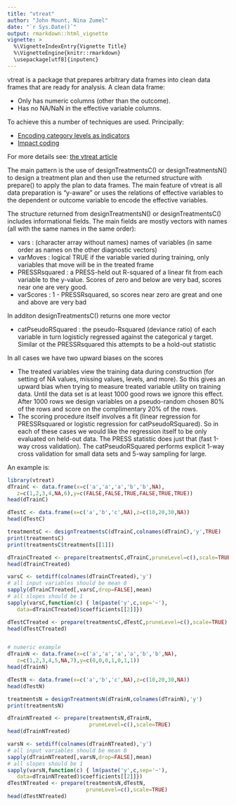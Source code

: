 ```yaml
---
title: "vtreat"
author: "John Mount, Nina Zumel"
date: "`r Sys.Date()`"
output: rmarkdown::html_vignette
vignette: >
  %\VignetteIndexEntry{Vignette Title}
  %\VignetteEngine{knitr::rmarkdown}
  \usepackage[utf8]{inputenc}
---
```


vtreat is a package that prepares arbitrary data frames into
clean data frames that are ready for analysis.  A clean data
frame:

- Only has numeric columns (other than the outcome).
- Has no NA/NaN in the effective variable columns.

To achieve this a number of techniques are used.  Principally:

- [Encoding category levels as indicators](http://www.win-vector.com/blog/2014/12/a-comment-on-preparing-data-for-classifiers/)
- [Impact coding](http://www.win-vector.com/blog/2012/07/modeling-trick-impact-coding-of-categorical-variables-with-many-levels/)

For more details see: [the vtreat article](http://www.win-vector.com/blog/2014/08/vtreat-designing-a-package-for-variable-treatment/)

The main pattern is the use of designTreatmentsC() or designTreatmentsN() to design a treatment plan and then use the returned structure with prepare() to apply the plan to data frames.  The main feature of vtreat is all data preparation is "y-aware" or uses the relations of effective variables to the dependent or outcome variable to encode the effective variables.

The structure returned from designTreatmentsN() or designTreatmentsC() includes informational fields.  The main fields are mostly vectors with names (all with the same names in the same order):

- vars : (character array without names) names of variables (in same order as names on the other diagnostic vectors)
- varMoves : logical TRUE if the variable varied during training, only variables that move will be in the treated frame
- PRESSRsquared : a PRESS-held out R-squared of a linear fit from each variable to the y-value.  Scores of zero and below are very bad, scores near one are very good.
- varScores : 1 - PRESSRsquared, so scores near zero are great and one and above are very bad

In additon designTreatmentsC() returns one more vector

- catPseudoRSquared : the pseudo-Rsquared (deviance ratio) of each variable in turn logisticly regressed against the categorical y target.  Similar ot the PRESSRsquared this attempts to be a hold-out statistic

In all cases we have two upward biases on the scores

- The treated variables view the training data during construction (for setting of NA values, missing values, levels, and more).  So this gives an upward bias when trying to measure treated variable utility on training data.  Until the data set is at least 1000 good rows we ignore this effect.  After 1000 rows we design variables on a pseudo-random chosen 80% of the rows and score on the complimentary 20% of the rows.
- The scoring procedure itself involves a fit (linear regression for PRESSRsquared or logistic regression for catPseudoRSquared).  So in each of these cases we would like the regression itself to be only evaluated on held-out data.  The PRESS statistic does just that (fast 1-way cross validation).   The catPseudoRSquared performs explicit 1-way cross validation for small data sets and 5-way sampling for large.


An example is:

```r
library(vtreat)
dTrainC <- data.frame(x=c('a','a','a','b','b',NA),
   z=c(1,2,3,4,NA,6),y=c(FALSE,FALSE,TRUE,FALSE,TRUE,TRUE))
head(dTrainC)

dTestC <- data.frame(x=c('a','b','c',NA),z=c(10,20,30,NA))
head(dTestC)

treatmentsC <- designTreatmentsC(dTrainC,colnames(dTrainC),'y',TRUE)
print(treatmentsC)
print(treatmentsC$treatments[[1]])

dTrainCTreated <- prepare(treatmentsC,dTrainC,pruneLevel=c(),scale=TRUE)
head(dTrainCTreated)

varsC <- setdiff(colnames(dTrainCTreated),'y')
# all input variables should be mean 0
sapply(dTrainCTreated[,varsC,drop=FALSE],mean)
# all slopes should be 1
sapply(varsC,function(c) { lm(paste('y',c,sep='~'),
   data=dTrainCTreated)$coefficients[[2]]})

dTestCTreated <- prepare(treatmentsC,dTestC,pruneLevel=c(),scale=TRUE)
head(dTestCTreated)


# numeric example
dTrainN <- data.frame(x=c('a','a','a','a','b','b',NA),
   z=c(1,2,3,4,5,NA,7),y=c(0,0,0,1,0,1,1))
head(dTrainN)

dTestN <- data.frame(x=c('a','b','c',NA),z=c(10,20,30,NA))
head(dTestN)

treatmentsN = designTreatmentsN(dTrainN,colnames(dTrainN),'y')
print(treatmentsN)

dTrainNTreated <- prepare(treatmentsN,dTrainN,
                          pruneLevel=c(),scale=TRUE)
head(dTrainNTreated)

varsN <- setdiff(colnames(dTrainNTreated),'y')
# all input variables should be mean 0
sapply(dTrainNTreated[,varsN,drop=FALSE],mean) 
# all slopes should be 1
sapply(varsN,function(c) { lm(paste('y',c,sep='~'),
   data=dTrainNTreated)$coefficients[[2]]}) 
dTestNTreated <- prepare(treatmentsN,dTestN,
                         pruneLevel=c(),scale=TRUE)
head(dTestNTreated)
```